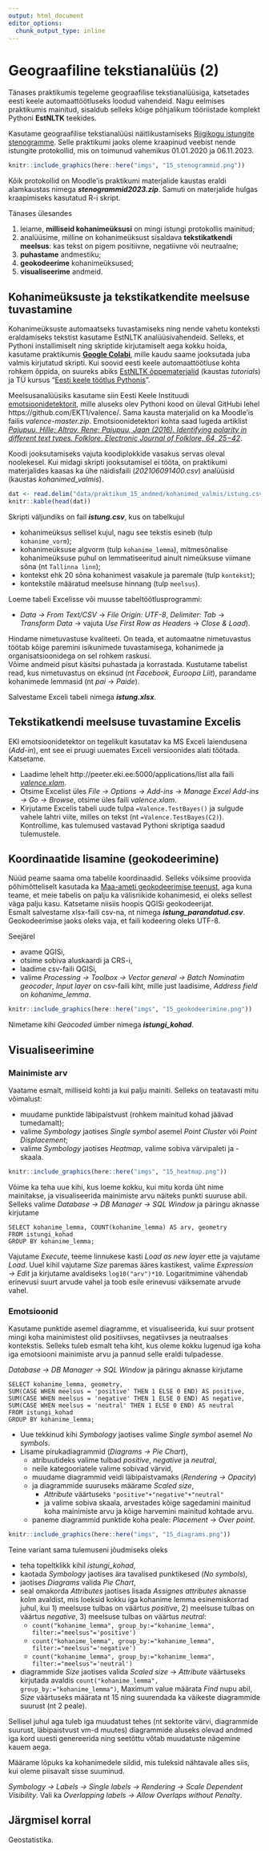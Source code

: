 ```yaml
---
output: html_document
editor_options: 
  chunk_output_type: inline
---
```

# Geograafiline tekstianalüüs (2) {#tekstianalyys2}

Tänases praktikumis tegeleme geograafilise tekstianalüüsiga, katsetades eesti keele automaattöötluseks loodud vahendeid. Nagu eelmises praktikumis mainitud, sisaldub selleks kõige põhjalikum tööriistade komplekt Pythoni **EstNLTK** teekides.

Kasutame geograafilise tekstianalüüsi näitlikustamiseks [Riigikogu istungite stenogramme](https://stenogrammid.riigikogu.ee/et). Selle praktikumi jaoks oleme kraapinud veebist nende istungite protokollid, mis on toimunud vahemikus 01.01.2020 ja 06.11.2023. 

```r
knitr::include_graphics(here::here("imgs", "15_stenogrammid.png"))
```

Kõik protokollid on Moodle'is praktikumi materjalide kaustas eraldi alamkaustas nimega **_stenogrammid2023.zip_**. Samuti on materjalide hulgas kraapimiseks kasutatud R-i skript.


Tänases ülesandes 

1. leiame, **milliseid kohanimeüksusi** on mingi istungi protokollis mainitud;  
2. analüüsime, milline on kohanimeüksust sisaldava **tekstikatkendi meelsus**: kas tekst on pigem positiivne, negatiivne või neutraalne;  
3. **puhastame** andmestiku;  
4. **geokodeerime** kohanimeüksused;  
5. **visualiseerime** andmeid.  


## Kohanimeüksuste ja tekstikatkendite meelsuse tuvastamine

Kohanimeüksuste automaatseks tuvastamiseks ning nende vahetu konteksti eraldamiseks tekstist kasutame EstNLTK analüüsivahendeid. Selleks, et Pythoni installimiselt ning skriptide kirjutamiselt aega kokku hoida, kasutame praktikumis **[Google Colabi](https://colab.research.google.com/drive/1K8wftl_g9PC9psobw9-lcUwoF1ukM90y?usp=sharing)**, mille kaudu saame jooksutada juba valmis kirjutatud skripti. Kui soovid eesti keele automaattöötluse kohta rohkem õppida, on suureks abiks [EstNLTK õppematerjalid](https://github.com/estnltk/estnltk) (kaustas *tutorials*) ja TÜ kursus "[Eesti keele töötlus Pythonis](https://github.com/d009/EstNLP)".

Meelsusanalüüsiks kasutame siin Eesti Keele Instituudi [emotsioonidetektorit](http://peeter.eki.ee:5000/valence), mille aluseks olev Pythoni kood on üleval GitHubi lehel https://github.com/EKT1/valence/. Sama kausta materjalid on ka Moodle'is failis *valence-master.zip*. Emotsioonidetektori kohta saad lugeda artiklist *[Pajupuu, Hille; Altrov, Rene; Pajupuu, Jaan (2016). Identifying polarity in different text types. Folklore. Electronic Journal of Folklore, 64, 25−42](http://www.folklore.ee/folklore/vol64/polarity.pdf)*.

Koodi jooksutamiseks vajuta koodiplokkide vasakus servas oleval noolekesel. Kui midagi skripti jooksutamisel ei tööta, on praktikumi materjalides kaasas ka ühe näidisfaili (*202106091400.csv*) analüüsid (kaustas *kohanimed_valmis*). 

```r
dat <- read.delim("data/praktikum_15_andmed/kohanimed_valmis/istung.csv", sep = "\t", encoding = "UTF-8")
knitr::kable(head(dat))
```



Skripti väljundiks on fail **_istung.csv_**, kus on tabelkujul  

- kohanimeüksus sellisel kujul, nagu see tekstis esineb (tulp `kohanime_vorm`);  
- kohanimeüksuse algvorm (tulp `kohanime_lemma`), mitmesõnalise kohanimeüksuse puhul on lemmatiseeritud ainult nimeüksuse viimane sõna (nt `Tallinna linn`);  
- kontekst ehk 20 sõna kohanimest vasakule ja paremale (tulp `kontekst`);  
- kontekstile määratud meelsuse hinnang (tulp `meelsus`).  

Loeme tabeli Excelisse või muusse tabeltöötlusprogrammi: 

- *Data → From Text/CSV* → *File Origin: UTF-8*, *Delimiter: Tab* → *Transform Data* → vajuta *Use First Row as Headers* → *Close & Load*).  


Hindame nimetuvastuse kvaliteeti. On teada, et automaatne nimetuvastus töötab kõige paremini isikunimede tuvastamisega, kohanimede ja organisatsioonidega on sel rohkem raskusi.  
Võime andmeid pisut käsitsi puhastada ja korrastada. Kustutame tabelist read, kus nimetuvastus on eksinud (nt *Facebook*, *Euroopa Liit*), parandame kohanimede lemmasid (nt *pai* → *Paide*).

Salvestame Exceli tabeli nimega **_istung.xlsx_**.  


## Tekstikatkendi meelsuse tuvastamine Excelis

EKI emotsioonidetektor on tegelikult kasutatav ka MS Exceli laiendusena (*Add-in*), ent see ei pruugi uuemates Exceli versioonides alati töötada. Katsetame.  

- Laadime lehelt http://peeter.eki.ee:5000/applications/list alla faili *[valence.xlam](http://peeter.eki.ee:5000/valence.xlam)*.  
- Otsime Excelist üles *File → Options → Add-ins → Manage Excel Add-ins → Go → Browse*, otsime üles faili *valence.xlam*.  
- Kirjutame Excelis tabeli uude tulpa `=Valence.TestBayes()` ja sulgude vahele lahtri viite, milles on tekst (nt `=Valence.TestBayes(C2)`). Kontrollime, kas tulemused vastavad Pythoni skriptiga saadud tulemustele.  


## Koordinaatide lisamine (geokodeerimine)

Nüüd peame saama oma tabelile koordinaadid. Selleks võiksime proovida põhimõtteliselt kasutada ka [Maa-ameti geokodeerimise teenust](https://inaadress.maaamet.ee/geocoder/one#/), aga kuna teame, et meie tabelis on palju ka välisriikide kohanimesid, ei oleks sellest väga palju kasu. Katsetame niisiis hoopis QGISi geokodeerijat.   
Esmalt salvestame xlsx-faili csv-na, nt nimega **_istung_parandatud.csv_**. Geokodeerimise jaoks oleks vaja, et faili kodeering oleks UTF-8.     

Seejärel  

- avame QGISi,  
- otsime sobiva aluskaardi ja CRS-i,  
- laadime csv-faili QGISi,  
- valime *Processing → Toolbox → Vector general → Batch Nominatim geocoder*, *Input layer* on csv-faili kiht, mille just laadisime, *Address field* on *kohanime_lemma*.  


```r
knitr::include_graphics(here::here("imgs", "15_geokodeerimine.png"))
```

Nimetame kihi *Geocoded* ümber nimega **_istungi_kohad_**.  



## Visualiseerimine


### Mainimiste arv {-}

Vaatame esmalt, milliseid kohti ja kui palju mainiti. Selleks on teatavasti mitu võimalust:  

- muudame punktide läbipaistvust (rohkem mainitud kohad jäävad tumedamalt);  
- valime *Symbology* jaotises *Single symbol* asemel *Point Cluster* või *Point Displacement*;  
- valime *Symbology* jaotises *Heatmap*, valime sobiva värvipaleti ja -skaala.  


```r
knitr::include_graphics(here::here("imgs", "15_heatmap.png"))
```


Võime ka teha uue kihi, kus loeme kokku, kui mitu korda üht nime mainitakse, ja visualiseerida mainimiste arvu näiteks punkti suuruse abil. Selleks valime *Database → DB Manager → SQL Window* ja päringu aknasse kirjutame 
```
SELECT kohanime_lemma, COUNT(kohanime_lemma) AS arv, geometry
FROM istungi_kohad
GROUP BY kohanime_lemma;
```

Vajutame *Execute*, teeme linnukese kasti *Load as new layer* ette ja vajutame *Load*. Uuel kihil vajutame *Size* paremas ääres kastikest, valime *Expression → Edit* ja kirjutame avaldiseks `log10("arv")*10`. Logaritmimine vähendab erinevusi suurt arvude vahel ja toob esile erinevusi väiksemate arvude vahel.


### Emotsioonid {-}

Kasutame punktide asemel diagramme, et visualiseerida, kui suur protsent mingi koha mainimistest olid positiivses, negatiivses ja neutraalses kontekstis. Selleks tuleb esmalt teha kiht, kus oleme kokku lugenud iga koha iga emotsiooni mainimiste arvu ja pannud selle eraldi tulpadesse.

*Database → DB Manager → SQL Window* ja päringu aknasse kirjutame  

```
SELECT kohanime_lemma, geometry,
SUM(CASE WHEN meelsus = 'positive' THEN 1 ELSE 0 END) AS positive,
SUM(CASE WHEN meelsus = 'negative' THEN 1 ELSE 0 END) AS negative,
SUM(CASE WHEN meelsus = 'neutral' THEN 1 ELSE 0 END) AS neutral
FROM istungi_kohad
GROUP BY kohanime_lemma;  
```


- Uue tekkinud kihi *Symbology* jaotises valime *Single symbol* asemel *No symbols*.    
- Lisame pirukadiagrammid (*Diagrams → Pie Chart*),  
    + atribuutideks valime tulbad *positive*, *negative* ja *neutral*,  
    + neile kategooriatele valime sobivad värvid,  
    + muudame diagrammid veidi läbipaistvamaks (*Rendering → Opacity*)  
    + ja diagrammide suuruseks määrame *Scaled size*, 
        - *Attribute* väärtuseks `"positive"+"negative"+"neutral"`   
        - ja valime sobiva skaala, arvestades kõige sagedamini mainitud koha mainimiste arvu ja kõige harvemini mainitud kohtade arvu.   
    + paneme diagrammid punktide koha peale: *Placement → Over point*.  


```r
knitr::include_graphics(here::here("imgs", "15_diagrams.png"))
```


Teine variant sama tulemuseni jõudmiseks oleks  

- teha topeltklikk kihil *istungi_kohad*,  
- kaotada *Symbology* jaotises ära tavalised punktikesed (*No symbols*),  
- jaotises *Diagrams* valida *Pie Chart*,  
- seal omakorda *Attributes* jaotises lisada *Assignes attributes* aknasse kolm avaldist, mis loeksid kokku iga kohanime lemma esinemiskorrad juhul, kui 1) meelsuse tulbas on väärtus *positive*, 2) meelsuse tulbas on väärtus *negative*, 3) meelsuse tulbas on väärtus *neutral*:  
  + `count("kohanime_lemma", group_by:="kohanime_lemma", filter:="meelsus"='positive')`  
  + `count("kohanime_lemma", group_by:="kohanime_lemma", filter:="meelsus"='negative')`  
  + `count("kohanime_lemma", group_by:="kohanime_lemma", filter:="meelsus"='neutral')`  
- diagrammide *Size* jaotises valida *Scaled size* → *Attribute* väärtuseks kirjutada avaldis `count("kohanime_lemma", group_by:="kohanime_lemma")`, Maximum value määrata *Find* nupu abil, *Size* väärtuseks määrata nt 15 ning suurendada ka väikeste diagrammide suurust (nt 2 peale).  

Sellisel juhul aga tuleb iga muudatust tehes (nt sektorite värvi, diagrammide suurust, läbipaistvust vm-d muutes) diagrammide aluseks olevad andmed iga kord uuesti genereerida ning seetõttu võtab muudatuste nägemine kauem aega.  


Määrame lõpuks ka kohanimedele sildid, mis tuleksid nähtavale alles siis, kui oleme piisavalt sisse suuminud.

*Symbology → Labels → Single labels → Rendering → Scale Dependent Visibility*. Vali ka *Overlapping labels → Allow Overlaps without Penalty*.  


## Järgmisel korral

Geostatistika.
